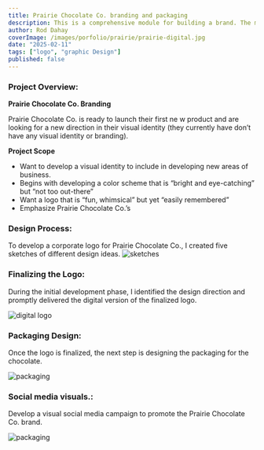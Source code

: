 ```yaml
---
title: Prairie Chocolate Co. branding and packaging
description: This is a comprehensive module for building a brand. The module will cover designing a logo using specifications and an understanding of branding components, developing company packaging, and producing print-ready promotional products to advertise Prairie Chocolate Co.
author: Rod Dahay
coverImage: /images/porfolio/prairie/prairie-digital.jpg
date: "2025-02-11"
tags: ["logo", "graphic Design"]
published: false
---
```


### Project Overview: 

**Prairie Chocolate Co. Branding**

Prairie Chocolate Co. is ready to launch their first ne w product
and are looking for a new direction in their visual identity (they
currently have don’t have any visual identity or branding).

**Project Scope**
+ Want to develop a visual identity to include in developing
new areas of business.
+ Begins with developing a color scheme that is “bright and
eye-catching” but “not too out-there”
+ Want a logo that is “fun, whimsical” but yet “easily
remembered”
+ Emphasize Prairie Chocolate Co.’s


### Design Process:
To develop a corporate logo for Prairie Chocolate Co., I created five sketches of different design ideas.
![sketches](/images/porfolio/prairie/prairie-sketches.jpg)


### Finalizing the Logo:
During the initial development phase, I identified the design direction and promptly delivered the digital version of the finalized logo.

![digital logo](/images/porfolio/prairie/prairie-digital.jpg)

### Packaging Design:
Once the logo is finalized, the next step is designing the packaging for the chocolate.

![packaging](/images/porfolio/prairie/prairie-packaging.jpg)

### Social media visuals.:
Develop a visual social media campaign to promote the Prairie Chocolate Co. brand.

![packaging](/images/porfolio/prairie/prairie-social-media.jpg)




